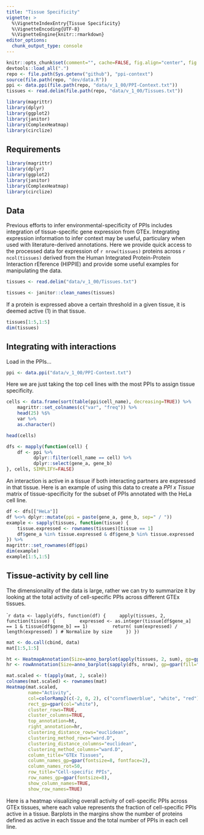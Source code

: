 ```yaml
---
title: "Tissue Specificity"
vignette: >
  %\VignetteIndexEntry{Tissue Specificity}
  %\VignetteEncoding{UTF-8}
  %\VignetteEngine{knitr::rmarkdown}
editor_options: 
  chunk_output_type: console
---
```


```r
knitr::opts_chunk$set(comment="", cache=FALSE, fig.align="center", fig.width=12, fig.height=7)
devtools::load_all(".")
repo <- file.path(Sys.getenv("github"), "ppi-context")
source(file.path(repo, "dev/data.R"))
ppi <- data.ppi(file.path(repo, "data/v_1_00/PPI-Context.txt"))
tissues <- read.delim(file.path(repo, "data/v_1_00/Tissues.txt"))

library(magrittr)
library(dplyr)
library(ggplot2)
library(janitor)
library(ComplexHeatmap)
library(circlize)
```

## Requirements

```r
library(magrittr)
library(dplyr)
library(ggplot2)
library(janitor)
library(ComplexHeatmap)
library(circlize)
```

## Data

Previous efforts to infer environmental-specificity of PPIs includes integration of tissue-specific gene expression from GTEx. Integrating expression information to infer context may be useful, particulary when used with literature-derived annotations. Here we provide quick access to the processed data for expression of `r nrow(tissues)` proteins across `r ncol(tissues)` derived from the Human Integrated Protein-Protein Interaction rEference (HIPPIE) and provide some useful examples for manipulating the data.

```r
tissues <- read.delim("data/v_1_00/Tissues.txt")
```

```r
tissues <- janitor::clean_names(tissues)
```

If a protein is expressed above a certain threshold in a given tissue, it is deemed active (1) in that tissue.

```r
tissues[1:5,1:5]
dim(tissues)
```

## Integrating with interactions

Load in the PPIs...

```r
ppi <- data.ppi("data/v_1_00/PPI-Context.txt")
```

Here we are just taking the top cell lines with the most PPIs to assign tissue specificity.

```r
cells <- data.frame(sort(table(ppi$cell_name), decreasing=TRUE)) %>%
    magrittr::set_colnames(c("var", "freq")) %>%
    head(25) %$%
    var %>%
    as.character()

head(cells)
```

```r
dfs <- mapply(function(cell) {
    df <- ppi %>%
          dplyr::filter(cell_name == cell) %>%
          dplyr::select(gene_a, gene_b)
}, cells, SIMPLIFY=FALSE)
```

An interaction is active in a tissue if both interacting partners are expressed in that tissue. Here is an example of using this data to create a *PPI x Tissue* matrix of tissue-specificity for the subset of PPIs annotated with the HeLa cell line.

```r
df <- dfs[["HeLa"]]
df %<>% dplyr::mutate(ppi = paste(gene_a, gene_b, sep=" / "))
example <- sapply(tissues, function(tissue) {
    tissue.expressed <- rownames(tissues)[tissue == 1]
    df$gene_a %in% tissue.expressed & df$gene_b %in% tissue.expressed
}) %>%
magrittr::set_rownames(df$ppi)
dim(example)
example[1:5,1:5]
```

## Tissue-activity by cell line

The dimensionality of the data is large, rather we can try to summarize it by looking at the total activity of cell-specific PPIs across different GTEx tissues.

````r
data <- lapply(dfs, function(df) {
    apply(tissues, 2, function(tissue) {
        expressed <- as.integer(tissue[df$gene_a] == 1 & tissue[df$gene_b] == 1)
        return( sum(expressed) / length(expressed) ) # Normalize by size
    })
})
```

```r
mat <- do.call(cbind, data)
mat[1:5,1:5]
```

```r
ht <- HeatmapAnnotation(Size=anno_barplot(apply(tissues, 2, sum), gp=gpar(fill="azure2", color="azure4")))
hr <- rowAnnotation(Size=anno_barplot(sapply(dfs, nrow), gp=gpar(fill="azure2", color="azure4")))

mat.scaled <- t(apply(mat, 2, scale))
colnames(mat.scaled) <- rownames(mat)
Heatmap(mat.scaled,
        name="Activity", 
        col=colorRamp2(c(-2, 0, 2), c("cornflowerblue", "white", "red")),
        rect_gp=gpar(col="white"),
        cluster_rows=TRUE,
        cluster_columns=TRUE,
        top_annotation=ht,
        right_annotation=hr,
        clustering_distance_rows="euclidean",
        clustering_method_rows="ward.D",    
        clustering_distance_columns="euclidean",
        clustering_method_columns="ward.D",
        column_title="GTEx Tissues",
        column_names_gp=gpar(fontsize=8, fontface=2),
        column_names_rot=50,
        row_title="Cell-specific PPIs",
        row_names_gp=gpar(fontsize=8),
        show_column_names=TRUE,
        show_row_names=TRUE)
```

Here is a heatmap visualizing overall activity of cell-specific PPIs across GTEx tissues, where each value represents the fraction of cell-specific PPIs active in a tissue. Barplots in the margins show the number of proteins defined as active in each tissue and the total number of PPIs in each cell line.
